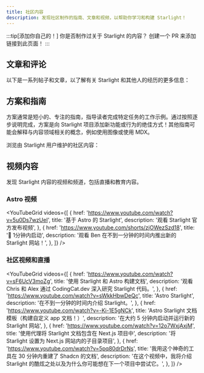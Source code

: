 ```yaml
---
title: 社区内容
description: 发现社区制作的指南、文章和视频，以帮助你学习和构建 Starlight！
---
```


:::tip[添加你自己的！]
你是否制作过关于 Starlight 的内容？
创建一个 PR 来添加链接到此页面！
:::


## 文章和评论

以下是一系列帖子和文章，以了解有关 Starlight 和其他人的经历的更多信息：

<CardGrid>
	<LinkCard
		href="https://devm.io/open-source/starlight-astro"
		title="使用 Starlight 生成静态站点"
		description="“在设计组件时，没有太大或太小的想法”——对 Starlight 负责人 Chris Swithinbank 的采访"
	/>
	<LinkCard
		href="https://frontendatscale.com/blog/hybrid-frontend-architecture/"
		title="使用 Astro 和 Starlight 的混合前端架构"
		description="Maxi Ferreira 和 Ben Holmes 使用 Starlight、TinaCMS 和具有身份验证功能的交互式 API Playground 构建了一个文档站点。"
	/>
	<LinkCard
		href="https://www.olets.dev/posts/comparing-docs-site-builders-vuepress-vs-starlight/"
		title="比较文档网站构建工具：VuePress 与 Starlight"
		description="这两个框架如何衡量？"
	/>
</CardGrid>

## 方案和指南

方案通常是短小的、专注的指南，指导读者完成特定任务的工作示例。通过按照逐步说明完成，方案是向 Starlight 项目添加新功能或行为的绝佳方式！其他指南可能会解释与内容领域相关的概念，例如使用图像或使用 MDX。

浏览由 Starlight 用户维护的社区内容：

<CardGrid>
	<LinkCard
		href="https://www.webpro.nl/scraps/versioned-docs-with-starlight-and-vercel"
		title="Starlight & Vercel 的版本化文档"
		description="为项目的每个主要版本实现单独版本的文档的指南"
	/>
	<LinkCard
		href="https://hideoo.dev/notes/starlight-heading-links"
		title="添加指向 Starlight 标题的链接"
		description="使用 rehype 插件共享文档特定部分链接的指南"
	/>
	<LinkCard
		href="https://blog.otterlord.dev/posts/starlight-sponsors/"
		title="将赞助商添加到你的 Starlight 网站"
		description="在文档侧边栏中实现自定义赞助商组件的指南"
	/>
	<LinkCard
		href="https://hideoo.dev/notes/starlight-og-images"
		title="将 Open Graph 图像添加到 Starlight"
		description="为你的网页生成社交图像和相应 meta 标签的指南"
	/>
	<LinkCard
		href="https://hideoo.dev/notes/starlight-third-party-icon-sets"
		title="在 Starlight 中使用第三方图标集"
		description="使用 unplugin-icons 扩展 Starlight 可用图标选择的指南"
	/>
	<LinkCard
		href="https://hideoo.dev/notes/starlight-custom-html-head"
		title="编辑 Starlight 页面的 HTML head 部分"
		description="了解如何添加常见的 head 内容，例如 Web 分析、字体和脚本"
	/>
	<LinkCard
		href="https://dev.to/mrrobot/publishing-documentation-with-astro-starlight-691"
		title="使用 Astro Starlight 发布文档"
		description="开始使用 Starlight 文档"
	/>
	<LinkCard
		href="https://events-3bg.pages.dev/jotter/starlight/guide/"
		title="启用视图过渡"
		description="通过 Bag of Tricks 的视图过渡支持，获得 SPA 一样的观感"
	/>
	<LinkCard
		href="https://jamcomments.com/posts/structured-data-with-starlight"
		title="向 Starlight 页面添加结构化数据"
		description="了解如何为你的文档页面构建动态的 JSON-LD 结构化数据。"
	/>
</CardGrid>

## 视频内容

发现 Starlight 内容的视频和频道，包括直播和教育内容。


### Astro 视频

<YouTubeGrid
	videos={[
		{
			href: 'https://www.youtube.com/watch?v=5u0Ds7wzUeI',
			title: '基于 Astro 的 Starlight',
			description: '观看 Starlight 官方发布视频',
		},
		{
			href: 'https://www.youtube.com/shorts/zjOWezSzd18',
			title: '🌟 1分钟内启动',
			description: '观看 Ben 在不到一分钟的时间内推出新的 Starlight 网站！',
		},
	]}
/>

### 社区视频和直播

<YouTubeGrid
	videos={[
		{
			href: 'https://www.youtube.com/watch?v=sF6UcV3moZg',
			title: '使用 Starlight 和 Astro 构建文档',
			description:
				'观看 Chris 和 Alex 通过 CodingCat.dev 深入研究 Starlight 代码。',
		},
		{
			href: 'https://www.youtube.com/watch?v=sWkkHbwDeQc',
			title: 'Astro Starlight',
			description: '在不到一分钟的时间内介绍 Starlight。',
		},
		{
			href: 'https://www.youtube.com/watch?v=-Ki-1E5gNCk',
			title: 'Astro Starlight 文档模板（构建自定义 app 文档！）',
			description: '在大约 5 分钟内启动并运行新的 Starlight 网站',
		},
		{
			href: 'https://www.youtube.com/watch?v=12o7WxjAxjM',
			title: '使用代理将 Starlight 文档包含在 Next.js 项目中',
			description: '将 Starlight 设置为 Next.js 网站内的子目录项目',
		},
		{
			href: 'https://www.youtube.com/watch?v=5pq80drDrNs',
			title: '我用这个神奇的工具在 30 分钟内重建了 Shadcn 的文档',
			description:
				'在这个视频中，我将介绍 Starlight 的酷炫之处以及为什么你可能想在下一个项目中尝试它。',
		},
	]}
/>
